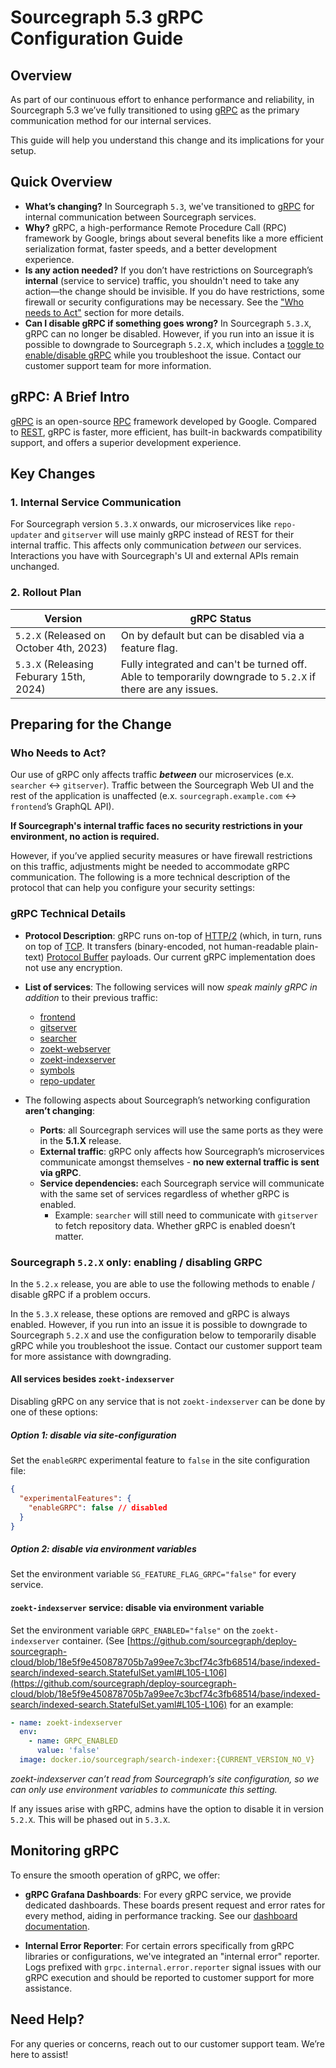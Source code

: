 # Sourcegraph 5.3 gRPC Configuration Guide

## Overview

As part of our continuous effort to enhance performance and reliability, in Sourcegraph 5.3 we’ve fully transitioned to using [gRPC](https://grpc.io/) as the primary communication method for our internal services.

This guide will help you understand this change and its implications for your setup.

## Quick Overview

- **What’s changing?** In Sourcegraph `5.3`, we've transitioned to [gRPC](https://grpc.io/) for internal communication between Sourcegraph services.
- **Why?** gRPC, a high-performance Remote Procedure Call (RPC) framework by Google, brings about several benefits like a more efficient serialization format, faster speeds, and a better development experience.
- **Is any action needed?** If you don’t have restrictions on Sourcegraph’s **internal** (service to service) traffic, you shouldn't need to take any action—the change should be invisible. If you do have restrictions, some firewall or security configurations may be necessary. See the ["Who needs to Act"](#who-needs-to-act) section for more details.
- **Can I disable gRPC if something goes wrong?** In Sourcegraph `5.3.X`, gRPC can no longer be disabled. However, if you run into an issue it is possible to downgrade to Sourcegraph `5.2.X`, which includes a [toggle to enable/disable gRPC](#sourcegraph-52x-only-enabling--disabling-grpc) while you troubleshoot the issue. Contact our customer support team for more information.

## gRPC: A Brief Intro

[gRPC](https://grpc.io/) is an open-source [RPC](https://en.wikipedia.org/wiki/Remote_procedure_call) framework developed by Google. Compared to [REST](https://en.wikipedia.org/wiki/REST), gRPC is faster, more efficient, has built-in backwards compatibility support, and offers a superior development experience.

## Key Changes

### 1. Internal Service Communication

For Sourcegraph version `5.3.X` onwards, our microservices like `repo-updater` and `gitserver` will use mainly gRPC instead of REST for their internal traffic. This affects only communication *between* our services. Interactions you have with Sourcegraph's UI and external APIs remain unchanged.

### 2. Rollout Plan

| Version                         | gRPC Status                                                              |
|---------------------------------|--------------------------------------------------------------------------|
| `5.2.X` (Released on October 4th, 2023) | On by default but can be disabled via a feature flag.               |
| `5.3.X` (Releasing Feburary 15th, 2024)| Fully integrated and can't be turned off. Able to temporarily downgrade to `5.2.X` if there are any issues.                            |

## Preparing for the Change

### Who Needs to Act?

Our use of gRPC only affects traffic **_between_** our microservices (e.x. `searcher` ↔ `gitserver`). Traffic between the Sourcegraph Web UI and the rest of the application is unaffected (e.x. `sourcegraph.example.com` ↔ `frontend`’s GraphQL API).

**If Sourcegraph's internal traffic faces no security restrictions in your environment, no action is required.**

However, if you’ve applied security measures or have firewall restrictions on this traffic, adjustments might be needed to accommodate gRPC communication. The following is a more technical description of the protocol that can help you configure your security settings:

### gRPC Technical Details

- **Protocol Description**: gRPC runs on-top of [HTTP/2](https://en.wikipedia.org/wiki/HTTP/2) (which, in turn, runs on top of [TCP](https://en.wikipedia.org/wiki/Transmission_Control_Protocol). It transfers (binary-encoded, not human-readable plain-text) [Protocol Buffer](https://protobuf.dev/) payloads. Our current gRPC implementation does not use any encryption.

- **List of services**: The following services will now _speak mainly gRPC in addition_ to their previous traffic:
  - [frontend](https://github.com/sourcegraph/deploy-sourcegraph/blob/master/base/frontend/sourcegraph-frontend.Service.yaml)
  - [gitserver](https://github.com/sourcegraph/deploy-sourcegraph-cloud/blob/release/base/gitserver/gitserver.Service.yaml)
  - [searcher](https://github.com/sourcegraph/deploy-sourcegraph-cloud/blob/release/base/searcher/searcher.Service.yaml)
  - [zoekt-webserver](https://github.com/sourcegraph/deploy-sourcegraph-cloud/blob/release/base/indexed-search/indexed-search.StatefulSet.yaml)
  - [zoekt-indexserver](https://github.com/sourcegraph/deploy-sourcegraph-cloud/blob/release/base/indexed-search/indexed-search.StatefulSet.yaml)
  - [symbols](https://github.com/sourcegraph/deploy-sourcegraph-cloud/blob/release/base/symbols/symbols.Deployment.yaml)
  - [repo-updater](https://github.com/sourcegraph/deploy-sourcegraph-cloud/blob/release/base/repo-updater/repo-updater.Deployment.yaml)

- The following aspects about Sourcegraph’s networking configuration **aren’t changing**:
  - **Ports**: all Sourcegraph services will use the same ports as they were in the **5.1.X** release.
  - **External traffic**: gRPC only affects how Sourcegraph’s microservices communicate amongst themselves - **no new external traffic is sent via gRPC**.
  - **Service dependencies:** each Sourcegraph service will communicate with the same set of services regardless of whether gRPC is enabled.
    - Example: `searcher` will still need to communicate with `gitserver` to fetch repository data. Whether gRPC is enabled doesn’t matter.

### Sourcegraph `5.2.X` only: enabling / disabling GRPC

In the `5.2.x` release, you are able to use the following methods to enable / disable gRPC if a problem occurs.

<Callout type="note"> In the `5.3.X` release, these options are removed and gRPC is always enabled. However, if you run into an issue it is possible to downgrade to Sourcegraph `5.2.X` and use the configuration below to temporarily disable gRPC while you troubleshoot the issue. Contact our customer support team for more assistance with downgrading.</Callout>

#### All services besides `zoekt-indexserver`

Disabling gRPC on any service that is not `zoekt-indexserver` can be done by one of these options:

##### Option 1: disable via site-configuration

Set the `enableGRPC` experimental feature to `false` in the site configuration file:

```json
{
  "experimentalFeatures": {
    "enableGRPC": false // disabled
  }
}
```

##### Option 2: disable via environment variables

Set the environment variable `SG_FEATURE_FLAG_GRPC="false"` for every service.

#### `zoekt-indexserver` service: disable via environment variable

Set the environment variable `GRPC_ENABLED="false"` on the `zoekt-indexserver` container. (See [https://github.com/sourcegraph/deploy-sourcegraph-cloud/blob/18e5f9e450878705b7a99ee7c3bcf74c3fb68514/base/indexed-search/indexed-search.StatefulSet.yaml#L105-L106](https://github.com/sourcegraph/deploy-sourcegraph-cloud/blob/18e5f9e450878705b7a99ee7c3bcf74c3fb68514/base/indexed-search/indexed-search.StatefulSet.yaml#L105-L106) for an example:

```yaml
- name: zoekt-indexserver
  env:
    - name: GRPC_ENABLED
      value: 'false'
  image: docker.io/sourcegraph/search-indexer:{CURRENT_VERSION_NO_V}
```

_zoekt-indexserver can’t read from Sourcegraph’s site configuration, so we can only use environment variables to communicate this setting._

If any issues arise with gRPC, admins have the option to disable it in version `5.2.X`. This will be phased out in `5.3.X`.

## Monitoring gRPC

To ensure the smooth operation of gRPC, we offer:

- **gRPC Grafana Dashboards**: For every gRPC service, we provide dedicated dashboards. These boards present request and error rates for every method, aiding in performance tracking. See our [dashboard documentation](/admin/observability/dashboards).


- **Internal Error Reporter**: For certain errors specifically from gRPC libraries or configurations, we've integrated an "internal error" reporter. Logs prefixed with `grpc.internal.error.reporter` signal issues with our gRPC execution and should be reported to customer support for more assistance.

## Need Help?

For any queries or concerns, reach out to our customer support team. We’re here to assist!
